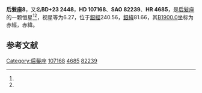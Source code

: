 {{Starbox begin
| name = 后髮座8
}}
{{Starbox observe
| epoch = [[J2000.0|J2000.0]]
| constell = [[后髮座|后髮座]]<ref name=SIMBAD>{{cite web
 | url=http://simbad.u-strasbg.fr/simbad/sim-id?Ident=HR+4685
 | title=Pulsating variable Star
 | publisher=Centre de Données astronomiques de Strasbourg
 | work=SIMBAD
 | accessdate=2012-07-13
 | archive-date=2019-08-11
 | archive-url=https://web.archive.org/web/20190811011715/http://simbad.u-strasbg.fr/simbad/sim-id?Ident=HR+4685
 | dead-url=no
 }}</ref><ref name=DATA>{{cite web
 | url=http://vizier.u-strasbg.fr/viz-bin/VizieR-5?-out.add=.&-source=5050&-corr=PK=HR&-out.max=9999&HR=4685
 | title=VizieR Detailed Page
 | accessdate=2012-07-13
 | archive-date=2016-03-04
 | archive-url=https://web.archive.org/web/20160304233928/http://vizier.u-strasbg.fr/viz-bin/VizieR-5?-out.add=.&-source=5050&-corr=PK=HR&-out.max=9999&HR=4685
 | dead-url=no
 }}</ref>
| 星官 = 
| ra = {{RA|12|19|19.1}}<ref name=SIMBAD /><ref name=DATA />
| dec = {{DEC|+23|2|5}}<ref name=SIMBAD /><ref name=DATA />
| appmag_v = 6.27<ref name=SIMBAD /><ref name=DATA />
}}
{{Starbox character
| class = A5III vs<ref name=SIMBAD /><ref name=DATA />
| b-v = 0.17<ref name=SIMBAD /><ref name=DATA />
| u-b = 0.15<ref name=SIMBAD /><ref name=DATA />
| r-i = 0.02<ref name=SIMBAD /><ref name=DATA />
| variable = 
}}
{{Starbox astrometry
| radial_v = 0.15
| prop_mo_ra = 1
| parallax = 
| p_error = 
}}
{{Starbox catalog
| names =BD+23 2448，[[SAO星表|SAO]] 82239，[[HD星表|HD]] 107168，[[HR星表|HR]] 4685}}
{{Starbox reference |Simbad=HR+4685}}
{{Starbox end}}

'''后髮座8'''，又名'''BD+23 2448'''，'''HD 107168'''、'''SAO 82239'''、'''HR 4685'''，是[[后髮座|后髮座]]的一颗恒星<ref name=SIMBAD /><ref name=DATA />，视星等为6.27，位于[[銀道座標系|銀經]]240.56，[[銀道座標系|銀緯]]81.66，其[[B1900.0|B1900.0]]坐标为赤經{{RA|12|14|16.1}}，赤緯{{DEC|+23|81.66|25}}。

== 参考文献 ==
{{reflist}}

{{star-stub}}

{{后髮座恒星}}
[[Category:后髮座|Category:后髮座]]
[[Category:HD和HDE天體|107168]]
[[Category:HR天體|4685]]
[[Category:SAO天體|82239]]